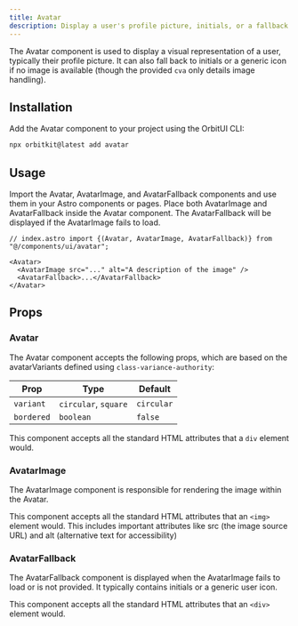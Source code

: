```yaml
---
title: Avatar
description: Display a user's profile picture, initials, or a fallback icon.
---
```


The Avatar component is used to display a visual representation of a user, typically their profile picture. It can also fall back to initials or a generic icon if no image is available (though the provided `cva` only details image handling).

## Installation

Add the Avatar component to your project using the OrbitUI CLI:

```bash
npx orbitkit@latest add avatar
```

## Usage

Import the Avatar, AvatarImage, and AvatarFallback components and use them in your Astro components or pages. Place both AvatarImage and AvatarFallback inside the Avatar component. The AvatarFallback will be displayed if the AvatarImage fails to load.

```astro
// index.astro import {(Avatar, AvatarImage, AvatarFallback)} from
"@/components/ui/avatar";

<Avatar>
  <AvatarImage src="..." alt="A description of the image" />
  <AvatarFallback>...</AvatarFallback>
</Avatar>
```

## Props

### Avatar

The Avatar component accepts the following props, which are based on the avatarVariants defined using `class-variance-authority`:

| Prop       | Type                 | Default    |
| ---------- | -------------------- | ---------- |
| `variant`  | `circular`, `square` | `circular` |
| `bordered` | `boolean`            | `false`    |

This component accepts all the standard HTML attributes that a `div` element would.

### AvatarImage
The AvatarImage component is responsible for rendering the image within the Avatar.

This component accepts all the standard HTML attributes that an `<img>` element would. This includes important attributes like src (the image source URL) and alt (alternative text for accessibility)


### AvatarFallback
The AvatarFallback component is displayed when the AvatarImage fails to load or is not provided. It typically contains initials or a generic user icon.

This component accepts all the standard HTML attributes that an `<div>` element would.
